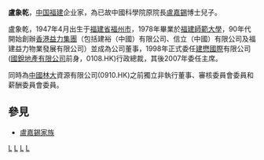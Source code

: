 {{noteTA
|T=zh-hans:卢象乾; zh-hant:盧象乾;
|1=zh-hans:卢象乾; zh-hant:盧象乾;
}}
'''盧象乾'''{{BD|1947年|4月|catIdx=L盧}}，[[中国|中国]][[福建|福建]]企业家，為已故中國科學院原院長[[盧嘉錫|盧嘉錫]]博士兒子。

盧象乾，1947年4月出生于[[福建省|福建省]][[福州市|福州市]]，1978年畢業於[[福建師範大學|福建師範大學]]，90年代開始創辦[[香港益力集團|香港益力集團]]（包括建裕（中國）有限公司、信立（中國）有限公司及福建益力物業發展有限公司）並成為公司董事，1998年正式委任[[建懋國際|建懋國際]]有限公司([[國銳地產有限公司|國銳地產有限公司]]前身，0108.HK)行政總裁，其後2007年委任主席。

同時為[[中國林大|中國林大]]資源有限公司(0910.HK)之前獨立非執行董事、審核委員會委員和薪酬委員會委員。

==參見==
*[[盧嘉錫家族|盧嘉錫家族]]

[[Category:中國企業家|L]]
[[Category:福建企業家|L]]
[[Category:福州人|L]]
[[Category:香港商人|L]]


{{Chinese merchant-stub}}